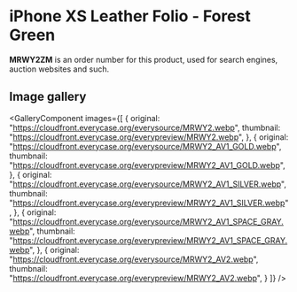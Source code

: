 
# iPhone XS Leather Folio - Forest Green

<Callout type='info' emoji='👉🏻'>**MRWY2ZM** is an order number for this product, used for search engines, auction websites and such.</Callout>

## Image gallery

<GalleryComponent
    images={[
      {
        original: "https://cloudfront.everycase.org/everysource/MRWY2.webp",
        thumbnail: "https://cloudfront.everycase.org/everypreview/MRWY2.webp",
      },
      {
        original: "https://cloudfront.everycase.org/everysource/MRWY2_AV1_GOLD.webp",
        thumbnail: "https://cloudfront.everycase.org/everypreview/MRWY2_AV1_GOLD.webp",
      },
      {
        original: "https://cloudfront.everycase.org/everysource/MRWY2_AV1_SILVER.webp",
        thumbnail: "https://cloudfront.everycase.org/everypreview/MRWY2_AV1_SILVER.webp",
      },
      {
        original: "https://cloudfront.everycase.org/everysource/MRWY2_AV1_SPACE_GRAY.webp",
        thumbnail: "https://cloudfront.everycase.org/everypreview/MRWY2_AV1_SPACE_GRAY.webp",
      },
      {
        original: "https://cloudfront.everycase.org/everysource/MRWY2_AV2.webp",
        thumbnail: "https://cloudfront.everycase.org/everypreview/MRWY2_AV2.webp",
      }
    ]}
  />
